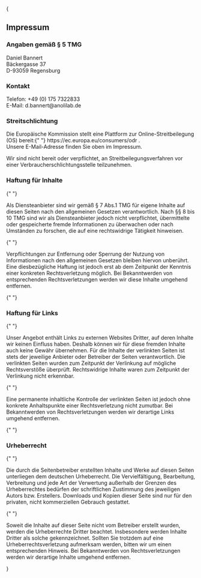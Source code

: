 
{
<section className="relative container mx-auto py-12 mx-auto space-y-8 overflow-hidden">
    <Prose>
        <h1>Impressum</h1>
        <h3>Angaben gem&auml;&szlig; &sect; 5 TMG</h3>
        <p>
            Daniel Bannert
            <br />
            Bäckergasse 37
            <br />
            D-93059 Regensburg
        </p>
        <h3>Kontakt</h3>
        <p>
            Telefon: +49 (0) 175 7322833
            <br />
            E-Mail: d.bannert@anolilab.de
        </p>
        <h3>Streitschlichtung</h3>
        <p>
            Die Europ&auml;ische Kommission stellt eine Plattform zur Online-Streitbeilegung (OS) bereit:{" "}
            <Anchor href="https://ec.europa.eu/consumers/odr" target="_blank" rel="noopener noreferrer">
                https://ec.europa.eu/consumers/odr
            </Anchor>
            .<br /> Unsere E-Mail-Adresse finden Sie oben im Impressum.
        </p>
        <p>Wir sind nicht bereit oder verpflichtet, an Streitbeilegungsverfahren vor einer Verbraucherschlichtungsstelle teilzunehmen.</p>
        <h3>Haftung f&uuml;r Inhalte</h3>{" "}
        <p>
            Als Diensteanbieter sind wir gem&auml;&szlig; &sect; 7 Abs.1 TMG f&uuml;r eigene Inhalte auf diesen Seiten nach den allgemeinen Gesetzen
            verantwortlich. Nach &sect;&sect; 8 bis 10 TMG sind wir als Diensteanbieter jedoch nicht verpflichtet, &uuml;bermittelte oder gespeicherte fremde
            Informationen zu &uuml;berwachen oder nach Umst&auml;nden zu forschen, die auf eine rechtswidrige T&auml;tigkeit hinweisen.
        </p>{" "}
        <p>
            Verpflichtungen zur Entfernung oder Sperrung der Nutzung von Informationen nach den allgemeinen Gesetzen bleiben hiervon unber&uuml;hrt. Eine
            diesbez&uuml;gliche Haftung ist jedoch erst ab dem Zeitpunkt der Kenntnis einer konkreten Rechtsverletzung m&ouml;glich. Bei Bekanntwerden von
            entsprechenden Rechtsverletzungen werden wir diese Inhalte umgehend entfernen.
        </p>{" "}
        <h3>Haftung f&uuml;r Links</h3>{" "}
        <p>
            Unser Angebot enth&auml;lt Links zu externen Websites Dritter, auf deren Inhalte wir keinen Einfluss haben. Deshalb k&ouml;nnen wir f&uuml;r diese
            fremden Inhalte auch keine Gew&auml;hr &uuml;bernehmen. F&uuml;r die Inhalte der verlinkten Seiten ist stets der jeweilige Anbieter oder Betreiber
            der Seiten verantwortlich. Die verlinkten Seiten wurden zum Zeitpunkt der Verlinkung auf m&ouml;gliche Rechtsverst&ouml;&szlig;e
            &uuml;berpr&uuml;ft. Rechtswidrige Inhalte waren zum Zeitpunkt der Verlinkung nicht erkennbar.
        </p>{" "}
        <p>
            Eine permanente inhaltliche Kontrolle der verlinkten Seiten ist jedoch ohne konkrete Anhaltspunkte einer Rechtsverletzung nicht zumutbar. Bei
            Bekanntwerden von Rechtsverletzungen werden wir derartige Links umgehend entfernen.
        </p>{" "}
        <h3>Urheberrecht</h3>{" "}
        <p>
            Die durch die Seitenbetreiber erstellten Inhalte und Werke auf diesen Seiten unterliegen dem deutschen Urheberrecht. Die Vervielf&auml;ltigung,
            Bearbeitung, Verbreitung und jede Art der Verwertung au&szlig;erhalb der Grenzen des Urheberrechtes bed&uuml;rfen der schriftlichen Zustimmung des
            jeweiligen Autors bzw. Erstellers. Downloads und Kopien dieser Seite sind nur f&uuml;r den privaten, nicht kommerziellen Gebrauch gestattet.
        </p>{" "}
        <p>
            Soweit die Inhalte auf dieser Seite nicht vom Betreiber erstellt wurden, werden die Urheberrechte Dritter beachtet. Insbesondere werden Inhalte
            Dritter als solche gekennzeichnet. Sollten Sie trotzdem auf eine Urheberrechtsverletzung aufmerksam werden, bitten wir um einen entsprechenden
            Hinweis. Bei Bekanntwerden von Rechtsverletzungen werden wir derartige Inhalte umgehend entfernen.
        </p>
    </Prose>
</section>
}
